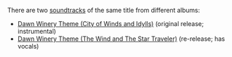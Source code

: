 {{Disambiguation}}
There are two [[soundtrack]]s of the same title from different albums:
* [[Dawn Winery Theme (City of Winds and Idylls)]] (original release; instrumental)
* [[Dawn Winery Theme (The Wind and The Star Traveler)]] (re-release; has vocals)